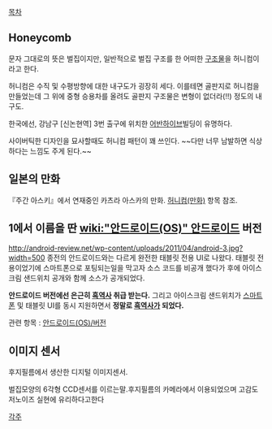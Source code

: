 [[목차]]

== Honeycomb ==
문자 그대로의 뜻은 벌집이지만, 일반적으로 벌집 구조를 한 어떠한 [http://en.wikipedia.org/wiki/Composite_honeycomb 구조물]을 허니컴이라고 한다.

허니컴은 수직 및 수평방향에 대한 내구도가 굉장히 세다. 이를테면 골판지로 허니컴을 만들었는데 그 위에 중형 승용차를 올려도 골판지 구조물은 변형이 없더라(!!) 정도의 내구도.

한국에선, 강남구 [신논현역] 3번 출구에 위치한 [http://news.dongascience.com/PHP/NewsView.php?kisaid=20091005200000024477&classcode=011405 어반하이브]빌딩이 유명하다.

사이버틱한 디자인을 묘사할때도 허니컴 패턴이 꽤 쓰인다. ~~다만 너무 남발하면 식상하다는 느낌도 주게 된다.~~

== 일본의 만화 ==

『주간 아스키』에서 연재중인 카츠라 아스카의 만화. [[허니컴(만화)]] 항목 참조.

== 1에서 이름을 딴 [[wiki:"안드로이드(OS)" 안드로이드]] 버전 ==
http://android-review.net/wp-content/uploads/2011/04/android-3.jpg?width=500
종전의 안드로이드와는 다르게 완전한 태블릿 전용 UI로 나왔다. 태블릿 전용이었기에 스마트폰으로 포팅되는일을 막고자 소스 코드를 비공개 했다가 후에 아이스크림 샌드위치 공개와 함께 소스가 공개되었다.

'''안드로이드 버전에선 은근히 [[흑역사]] 취급 받는다.''' 그리고 아이스크림 샌드위치가 [[스마트폰]] 및 태블릿 UI를 동시 지원하면서 '''정말로 [[흑역사]]가 되었다.'''

관련 항목 : [[안드로이드(OS)/버전]]

== 이미지 센서 ==
후지필름에서 생산한 디지털 이미지센서.

벌집모양의 6각형 CCD센서를 이르는말.후지필름의 카메라에서 이용되었으며 고감도 저노이즈 실현에 유리하다고한다

[[각주]]

